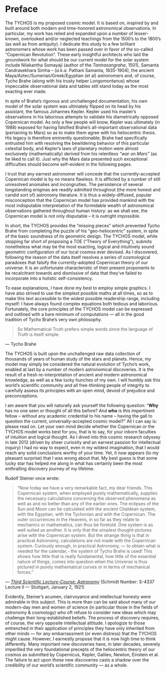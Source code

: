 Preface
=======

The TYCHOS is my proposed cosmic model. It is based on, inspired by and built around both modern and time-honored astronomical observations. In particular, my work has relied and expanded upon a number of lesser-known, overlooked and/or neglected teachings from the 1500’s to the 1800’s (as well as from antiquity). I dedicate this study to a few brilliant astronomers whose work has been passed over in favor of the so-called “Copernican Revolution”. These early insightful architects who laid the groundwork for what should be our current model for the solar system include Nilakantha Somayaji (author of the _Tantrasangraha_, 1501), Samanta Candrasekhara Simha – (_a.k.a._ Pathani Samanta, 1835-1904), the ancient Maya/Aztec/Sumerian/Greek/Egyptian (et al) astronomers and, of course, Tycho Brahe (along with his trusty helper Longomontanus) whose impeccable observational data and tables still stand today as the most exacting ever made.

In spite of Brahe’s rigorous and unchallenged documentation, his own model of the solar system was ultimately flipped on its head by his assistant, the famous Johannes Kepler. Kepler used his master’s observations in his laborious attempts to validate his diametrically opposed Copernican model. As only a few people will know, Kepler was ultimately (in 1988) exposed for having falsified Brahe’s all-important observational data (pertaining to Mars) so as to make them agree with his heliocentric thesis. His legacy is therefore eminently questionable; Brahe had specifically entrusted him with resolving the bewildering behavior of this particular celestial body, and Kepler’s laws of planetary motion were almost exclusively (mathematically) derived from his relentless _“war on Mars”_ (as he liked to call it). Just why the Mars data presented such exceptional difficulties should become self-evident in the following pages.

I trust that any earnest astronomer will concede that the currently-accepted Copernican model is by no means flawless. It is afflicted by a number of still unresolved anomalies and incongruities. The persistence of several longstanding enigmas are readily admitted throughout (the more honest and candid sort of) astronomy literature. It is thus a widely-diffused, popular misconception that the Copernican model has provided mankind with the most indisputable interpretation of the formidable wealth of astronomical observations gathered throughout human history: as we shall see, the Copernican model is not only disputable – it is outright impossible.

In short, the TYCHOS provides the “missing pieces” which prevented Tycho Brahe from completing the puzzle of his “geo-heliocentric” system, in spite of the basic soundness of its geometric design. The TYCHOS model, while stopping far short of proposing a TOE (“Theory of Everything”), submits nonetheless what may be the most exacting, logical and intuitively sound geometric configuration of our local cosmos ever devised. As I discovered, following the reason of the data itself resolves a series of cosmological paradoxes that falsify the currently-adopted Copernican theory of our universe. It is an unfortunate characteristic of their present proponents to be recalcitrant towards and dismissive of data that they’ve failed to incorporate into a holistic self-consistency.

To ease explanations, I have done my best to employ simple graphics. I have also strived to use the simplest possible maths at all times, so as to make this text accessible to the widest possible readership range, including myself: I have always found complex equations both tedious and laborious. Fortunately, the core principles of the TYCHOS model can be expressed and outlined with a bare minimum of computations — all in the good tradition of Tycho Brahe’s very own philosophy.

> So Mathematical Truth prefers simple words since the language of Truth is itself simple.

— Tycho Brahe

The TYCHOS is built upon the unchallenged raw data collection of thousands of years of human study of the stars and planets. Hence, my model may simply be considered the natural evolution of Tycho’s work, enabled at last by a number of modern astronomical discoveries. It is the result of a fresh re-interpretation of ancient and modern astronomical knowledge, as well as a few lucky hunches of my own. I will humbly ask this world’s scientific community and all free-thinking people of integrity to carefully assess its principles with an open mind, devoid of prejudice and preconceptions.

I am aware that you will naturally ask yourself the following question: “**Why** has no one seen or thought of all this before? And **who** is this impertinent fellow – without any academic credential to his name – having the gall to question the current, universally-accepted cosmic model?” All I can say is: please read on. Let your own mind decide whether the Copernican or the TYCHOS model works best for you, that is to say, for your inborn faculties of intuition and logical thought. As I dived into this cosmic research odyssey in late 2012 (driven by sheer curiosity and an earnest passion for intellectual inquiry) I had no way to expect, even in my wildest imagination, that I would reach any solid conclusions worthy of your time. Yet, it now appears (to my pleasant surprise) that I was wrong about that. My best guess is that some lucky star has helped me along in what has certainly been the most enthralling discovery journey of my lifetime.

Rudolf Steiner once wrote:

> “Now today we have a very remarkable fact, my dear friends. This Copernican system, when employed purely mathematically, supplies the necessary calculations concerning the observed phenomena as well as and no better than any of the earlier ones. The eclipses of the Sun and Moon can be calculated with the ancient Chaldean system, with the Egyptian, with the Tychonian and with the Copernican. The outer occurrences in the Heavens, in so far as they relate to mechanics or mathematics, can thus be foretold. One system is as well suited as another. It is only that the simplest thought-pictures arise with the Copernican system. But the strange thing is that in practical Astronomy, calculations are not made with the Copernican system. Curiously enough, in practical Astronomy, — to obtain what is needed for the calendar,- the system of Tycho Brahe is used! This shows how little that is really fundamental, how little of the essential nature of things, comes into question when the Universe is thus pictured in purely mathematical curves or in terms of mechanical forces.”

— [_Third Scientific Lecture-Course: Astronomy_](https://www.tychos.info/citation/002A_Rudolph-Steiner-Astronomy.htm) (Schmidt Number: S-4337 Lecture II — Stuttgart, January 2, 1921)

Evidently, Steiner’s acumen, clairvoyance and intellectual honesty were admirable in this subject. This is more than can be said about many of our modern-day men and women of science (in particular those in the fields of astronomy & cosmology) who oft refuse to consider new ideas which may challenge their long-established beliefs. The process of discovery requires, of course, the very opposite intellectual attitude. I apologize to those entrenched in their application of principles they have only inherited from other minds — for any embarrassment (or even distress) that the TYCHOS might cause. However, I earnestly propose that it is now high time to think differently. Many important new discoveries have, in later decades, severely imperilled the very foundational precepts of the heliocentric theory of our cosmos as submitted by Copernicus, Kepler, Galileo, Newton, Einstein et al. The failure to act upon these new discoveries casts a shadow over the credibility of our world’s scientific community — as a whole.